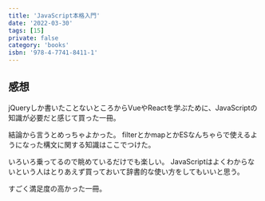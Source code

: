 ```yaml
---
title: 'JavaScript本格入門'
date: '2022-03-30'
tags: [15]
private: false
category: 'books'
isbn: '978-4-7741-8411-1'
---
```

## 感想
jQueryしか書いたことないところからVueやReactを学ぶために、JavaScriptの知識が必要だと感じて買った一冊。

結論から言うとめっちゃよかった。
filterとかmapとかESなんちゃらで使えるようになった構文に関する知識はここでつけた。

いろいろ乗ってるので眺めているだけでも楽しい。
JavaScriptはよくわからないという人はとりあえず買っておいて辞書的な使い方をしてもいいと思う。

すごく満足度の高かった一冊。
